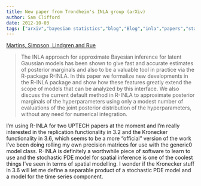 ```yaml
---
title: New paper from Trondheim's INLA group (arXiv)
author: Sam Clifford
date: 2012-10-03
tags: ["arxiv","bayesian statistics","blog","Blog","inla","papers","statistics","uptech"]
---
```


[Martins, Simpson, Lindgren and Rue](http://arxiv.org/abs/1210.0333)

> The INLA approach for approximate Bayesian inference for latent Gaussian models has been shown to give fast and accurate estimates of posterior marginals and also to be a valuable tool in practice via the R-package R-INLA. In this paper we formalize new developments in the R-INLA package and show how these features greatly extend the scope of models that can be analyzed by this interface. We also discuss the current default method in R-INLA to approximate posterior marginals of the hyperparameters using only a modest number of evaluations of the joint posterior distribution of the hyperparameters, without any need for numerical integration.

I'm using R-INLA for two UPTECH papers at the moment and I'm really interested in the replication functionality in 3.2 and the Kronecker functionality in 3.6, which seems to be a more "official" version of the work I've been doing rolling my own precision matrices for use with the generic0 model class. R-INLA is definitely a worthwhile piece of software to learn to use and the stochastic PDE model for spatial inference is one of the coolest things I've seen in terms of spatial modelling. I wonder if the Kronecker stuff in 3.6 will let me define a separable product of a stochastic PDE model and a model for the time series component.